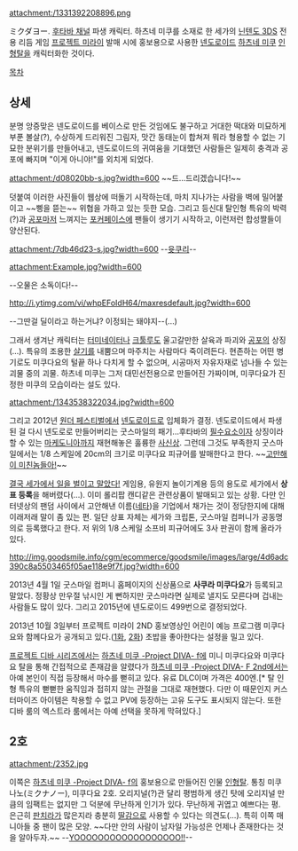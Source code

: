 attachment:/1331392208896.png

ミクダヨー. [[후타바 채널]] 파생 캐릭터. 하츠네 미쿠를 소재로 한 세가의 [[닌텐도 3DS]] 전용 리듬 게임 [[프로젝트 미라이]] 발매 시에 홍보용으로 사용한 [[넨도로이드]] [[하츠네 미쿠]] [[인형탈]]을 캐릭터화한 것이다.

[[목차]]
== 상세 == 
분명 앙증맞은 넨도로이드를 베이스로 만든 것임에도 불구하고 거대한 떡대와 미묘하게 부푼 볼살(?), 수상하게 드리워진 그림자, 맛간 동태눈이 합쳐져 뭐라 형용할 수 없는 기묘한 분위기를 만들어내고, 넨도로이드의 귀여움을 기대했던 사람들은 일제히 충격과 공포에 빠지며 "이게 아니야!"를 외치게 되었다.

attachment:/d08020bb-s.jpg?width=600
~~드...드리겠습니다!~~

덧붙여 이러한 사진들이 웹상에 떠돌기 시작하는데, 마치 지나가는 사람을 벽에 밀어붙이고 ~~삥을 뜯는~~ 위협을 가하고 있는 듯한 모습. 그리고 등신대 탈인형 특유의 박력(?)과 [[공포]]마저 느껴지는 [[포커페이스]]에 팬들이 생기기 시작하고, 이런저런 합성짤들이 양산된다.

attachment:/7db46d23-s.jpg?width=600
--[[윳쿠리]]--

attachment:Example.jpg?width=600

--오물은 소독이다!--

http://i.ytimg.com/vi/whpEFoIdH64/maxresdefault.jpg?width=600

--그딴걸 딜이라고 하는거냐? 이정되는 돼야지--(...)

그래서 생겨난 캐릭터는 [[터미네이터]]나 [[크툴루]]도 울고갈만한 살육과 파괴와 [[공포]]의 상징(…). 특유의 조용한 [[살기]]를 내뿜으며 마주치는 사람마다 죽이려든다. 현존하는 어떤 병기로도 미쿠다요의 털끝 하나 다치게 할 수 없으며, 시공마저 자유자재로 넘나들 수 있는 괴물 중의 괴물. 하츠네 미쿠는 그저 대민선전용으로 만들어진 가짜이며, 미쿠다요가 진정한 미쿠의 모습이라는 설도 있다.

attachment:/1343538322034.jpg?width=600

그리고 2012년 [[원더 페스티벌]]에서 [[넨도로이드]]로 입체화가 결정. 넨도로이드에서 파생된 걸 다시 넨도로로 만들어버리는 굿스마일의 패기...후타바의 [[필수요소]]이자 상징이라 할 수 있는 [[마케도니아]]까지 재현해놓은 훌륭한 [[사신상]].
그런데 그것도 부족한지 굿스마일에서는 1/8 스케일에 20cm의 크기로 미쿠다요 피규어를 발매한다고 한다. ~~[http://www.goodsmile.info/product/ja/3770/%E3%83%9F%E3%82%AF%E3%83%80%E3%83%A8%E3%83%BC.html 고만해 이 미친놈들아!]~~

[http://twitter.com/trademark_bot/status/260050820828131328 결국 세가에서 일을 벌이고 말았다!]
게임용, 유원지 놀이기계용 등의 용도로 세가에서 '''상표 등록'''을 해버렸다(…). 이미 롤리팝 캔디같은 관련상품이 발매되고 있는 상황. 다만 인터넷상의 팬덤 사이에서 고안해낸 이름([[네타]])을 기업에서 채가는 것이 정당한지에 대해 이래저래 말이 좀 있는 편. 일단 상표 자체는 세가와 크립톤, 굿스마일 컴퍼니가 공동명의로 등록했다고 한다. 저 위의 1/8 스케일 소프비 피규어에도 3사 판권이 함께 올라가 있다.

http://img.goodsmile.info/cgm/ecommerce/goodsmile/images/large/4d6adc390c8a5503465f05ae118e9f7f.jpg?width=600

2013년 4월 1일 굿스마일 컴퍼니 홈페이지의 신상품으로 '''사쿠라 미쿠다요'''가 등록되고 말았다. 정황상 만우절 낚시인 게 뻔하지만 굿스마라면 실제로 낼지도 모른다며 겁내는 사람들도 많이 있다. 그리고 2015년에 넨도로이드 499번으로 결정되었다.

2013년 10월 3일부터 프로젝트 미라이 2ND 홍보영상인 어린이 예능 프로그램 미쿠다요와 함께다요가 공개되고 있다.([http://www.youtube.com/watch?v=T99pe4NeaZU 1화], [http://www.youtube.com/watch?v=KuMTn7nmyUw 2화])
초밥을 좋아한다는 설정을 밀고 있다.

[[프로젝트 디바 시리즈]]에서는 [[하츠네 미쿠 -Project DIVA- f]]에 미니 미쿠다요와 미쿠다요 탈을 통해 간접적으로 존재감을 알렸다가 [[하츠네 미쿠 -Project DIVA- F 2nd]]에서는 아예 본인이 직접 등장해서 마수를 뻗히고 있다. 유료 DLC이며 가격은 400엔.[* 탈 인형 특유의 뻗뻗한 움직임과 접히지 않는 관절을 그대로 재현했다. 다만 이 때문인지 커스터마이즈 아이템은 착용할 수 없고 PV에 등장하는 고유 도구도 표시되지 않는다. 또한 디바 룸의 엑스트라 룸에서는 아예 선택을 못하게 막혀있다.]

== 2호 ==
attachment:/2352.jpg

이쪽은 [[하츠네 미쿠 -Project DIVA- f]]의 홍보용으로 만들어진 인물 [[인형탈]]. 통칭 미쿠나노(ミクナノー), 미쿠다요 2호. 오리지널(?)관 달리 평범하게 생긴 탓에 오리지널 만큼의 임팩트는 없지만 그 덕분에 무난하게 인기가 있다. 무난하게 귀엽고 예쁘다는 평. 은근히 [[판치라]]가 많은지라 충분히 [[딸감]]으로 사용할 수 있다는 의견도(…). 특히 이쪽 매니아들 중 팬이 많은 모양. ~~다만 안의 사람이 남자일 가능성은 언제나 존재한다는 것을 알아두자.~~ --[[시리즈%20피코#s-2|YOOOOOOOOOOOOOOOOOO!!]]--
